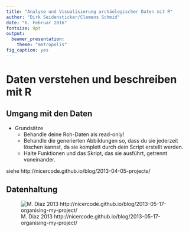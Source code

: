 ```yaml
---
title: "Analyse und Visualisierung archäologischer Daten mit R"
author: "Dirk Seidensticker/Clemens Schmid"
date: "6. Februar 2016"
fontsize: 9pt
output:
  beamer_presentation:
    theme: "metropolis"
fig_caption: yes
---
```


# Daten verstehen und beschreiben mit R

## Umgang mit den Daten

* Grundsätze
    * Behandle deine Roh-Daten als read-only!
    * Behandle die generierten Abbildungen so, dass du sie jederzeit löschen kannst, da sie komplett durch dein Script erstellt werden.
    * Halte Funktionen und das Skript, das sie ausführt, getrennt voneinander.

siehe http://nicercode.github.io/blog/2013-04-05-projects/

## Datenhaltung

![M. Diaz 2013 http://nicercode.github.io/blog/2013-05-17-organising-my-project/](../img/2-1_Bildschirmfoto2014-03-04um23.52.04.png)
